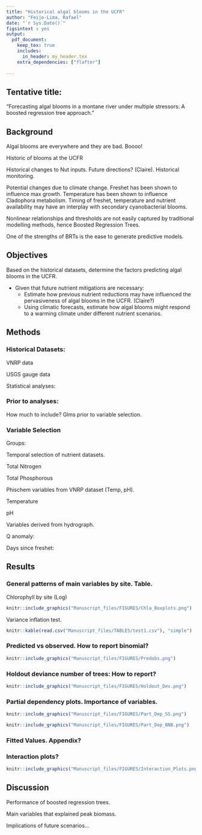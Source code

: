 ```yaml
---
title: "Historical algal blooms in the UCFR"
author: "Feijo-Lima, Rafael"
date: "`r Sys.Date()`"
figsintext : yes
output: 
  pdf_document:
    keep_tex: true
    includes:  
      in_header: my_header.tex
    extra_dependencies: ["flafter"]
    
---
```


## Tentative title: 
“Forecasting algal blooms in a montane river under multiple stressors: A boosted regression tree approach.”

## Background

Algal blooms are everywhere and they are bad. Boooo!

Historic of blooms at the UCFR

Historical changes to Nut inputs. Future directions? (Claire). Historical monitoring.

Potential changes due to climate change. Freshet has been shown to influence max growth. Temperature has been shown to influence Cladophora metabolism. Timing of freshet, temperature 
and nutrient availability may have an interplay with secondary cyanobacterial blooms. 

Nonlinear relationships and thresholds are not easily captured by traditional modelling methods, hence Boosted Regression Trees.

One of the strengths of BRTs is the ease to generate predictive models.

## Objectives

Based on the historical datasets, determine the factors predicting algal blooms in the UCFR.

* Given that future nutrient mitigations are necessary:
    + Estimate how previous nutrient reductions may have influenced the pervasiveness of algal blooms in the UCFR. (Claire?)
    + Using climatic forecasts, estimate how algal blooms might respond to a warming climate under different nutrient scenarios.
       

## Methods

### Historical Datasets:

VNRP data

USGS gauge data

Statistical analyses:

### Prior to analyses:

How much to include? Glms prior to variable selection. 

### Variable Selection 

Groups:

Temporal selection of nutrient datasets. 

Total Nitrogen

Total Phosphorous

Phischem variables from VNRP dataset (Temp, pH).

Temperature

pH

Variables derived from hydrograph.  

Q anomaly:

Days since freshet:

## Results

### General patterns of main variables by site. Table. 

Chlorophyll by site (Log)

```r
knitr::include_graphics("Manuscript_files/FIGURES/Chla_Boxplots.png")
```


Variance inflation test. 

```r
knitr::kable(read.csv("Manuscript_files/TABLES/test1.csv"), "simple")
```

### Predicted vs observed. How to report binomial?

```r
knitr::include_graphics("Manuscript_files/FIGURES/Predobs.png")
```



### Holdout deviance number of trees: How to report?

```r
knitr::include_graphics("Manuscript_files/FIGURES/Holdout_Dev.png")
```


### Partial dependency plots. Importance of variables.


```r
knitr::include_graphics("Manuscript_files/FIGURES/Part_Dep_SS.png")
```


```r
knitr::include_graphics("Manuscript_files/FIGURES/Part_Dep_BNB.png")
```

### Fitted Values. Appendix?



### Interaction plots?

```r
knitr::include_graphics("Manuscript_files/FIGURES/Interaction_Plots.png")
```

## Discussion

Performance of boosted regression trees.

Main variables that explained peak biomass.

Implications of future scenarios...

